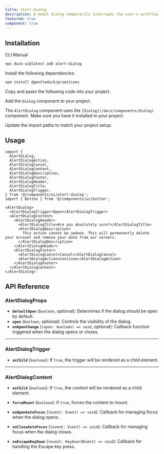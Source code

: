 ```yaml
---
title: alert-dialog
description: A modal dialog temporarily interrupts the user's workflow with important content, requiring immediate attention and a response before allowing further interaction.
featured: true
component: true
---
```


<ComponentPreview
  name="alert-dialog-1"
  description="An alert dialog with cancel and continue buttons."
/>

## Installation

<Tabs defaultValue="cli">

<TabsList>
  <TabsTrigger value="cli">CLI</TabsTrigger>
  <TabsTrigger value="manual">Manual</TabsTrigger>
</TabsList>
<TabsContent value="cli">

```bash
npx duck-ui@latest add alert-dialog
```

</TabsContent>

<TabsContent value="manual">

<Steps>

<Step>Install the following dependencies:</Step>

```bash
npm install @gentleduck/primitives
```

<Step>Copy and paste the following code into your project.</Step>

<ComponentSource name="alert-dialog" />


<Step>Add the `Dialog` component to your project.</Step>

The `AlertDialog` component uses the `[Dialog](/docs/components/dialog)` component. Make sure you have it installed in your project.

<Step>Update the import paths to match your project setup.</Step>

</Steps>

</TabsContent>

</Tabs>

## Usage

```tsx
import {
  AlertDialog,
  AlertDialogAction,
  AlertDialogCancel,
  AlertDialogContent,
  AlertDialogDescription,
  AlertDialogFooter,
  AlertDialogHeader,
  AlertDialogTitle,
  AlertDialogTrigger,
} from '@/components/ui/alert-dialog';
import { Button } from '@/components/ui/button';
```

```tsx
<AlertDialog>
  <AlertDialogTrigger>Open</AlertDialogTrigger>
  <AlertDialogContent>
    <AlertDialogHeader>
      <AlertDialogTitle>Are you absolutely sure?</AlertDialogTitle>
      <AlertDialogDescription>
        This action cannot be undone. This will permanently delete your account and remove your data from our servers.
      </AlertDialogDescription>
    </AlertDialogHeader>
    <AlertDialogFooter>
      <AlertDialogCancel>Cancel</AlertDialogCancel>
      <AlertDialogAction>Continue</AlertDialogAction>
    </AlertDialogFooter>
  </AlertDialogContent>
</AlertDialog>
```

## API Reference

### **AlertDialogProps**

- **`defaultOpen`** (`boolean`, optional): Determines if the dialog should be open by default.
- **`open`** (`boolean`, optional): Controls the visibility of the dialog.
- **`onOpenChange`** (`(open: boolean) => void`, optional): Callback function triggered when the dialog opens or closes.

---

### **AlertDialogTrigger**

- **`asChild`** (`boolean`): If `true`, the trigger will be rendered as a child element.

---

### **AlertDialogContent**

- **`asChild`** (`boolean`): If `true`, the content will be rendered as a child element.
- **`forceMount`** (`boolean`): If `true`, forces the content to mount.

- **`onOpenAutoFocus`** (`(event: Event) => void`): Callback for managing focus when the dialog opens.
- **`onCloseAutoFocus`** (`(event: Event) => void`): Callback for managing focus when the dialog closes.
- **`onEscapeKeyDown`** (`(event: KeyboardEvent) => void`): Callback for handling the Escape key press.
